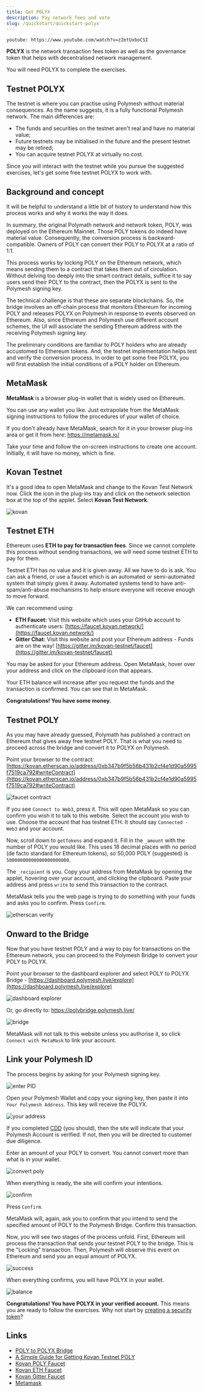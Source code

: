 ```yaml
---
title: Get POLYX
description: Pay network fees and vote
slug: /quickstart/quickstart-polyx
---
```



`youtube: https://www.youtube.com/watch?v=zZetUxboCSI`

**POLYX** is the network transaction fees token as well as the governance token that helps with decentralised network management.

You will need POLYX to complete the exercises.

## Testnet POLYX

The testnet is where you can practise using Polymesh without material consequences. As the name suggests, it is a fully functional Polymesh network. The main differences are:

- The funds and securities on the testnet aren't real and have no material value;
- Future testnets may be initialised in the future and the present testnet may be retired;
- You can acquire testnet POLYX at virtually no cost.

Since you will interact with the testnet while you pursue the suggested exercises, let's get some free testnet POLYX to work with.

## Background and concept

It will be helpful to understand a little bit of history to understand how this process works and why it works the way it does.

In summary, the original Polymath network and network token, POLY, was deployed on the Ethereum Mainnet. Those POLY tokens do indeed have material value. Consequently, the conversion process is backward-compatible. Owners of POLY can convert their POLY to POLYX at a ratio of 1:1.

This process works by locking POLY on the Ethereum network, which means sending them to a contract that takes them out of circulation. Without delving too deeply into the smart contract details, suffice it to say users send their POLY to the contract, then the POLYX is sent to the Polymesh signing key.

The technical challenge is that these are separate blockchains. So, the bridge involves an off-chain process that monitors Ethereum for incoming POLY and releases POLYX on Polymesh in response to events observed on Ethereum. Also, since Ethereum and Polymesh use different account schemes, the UI will associate the sending Ethereum address with the receiving Polymesh signing key.

The preliminary conditions are familiar to POLY holders who are already accustomed to Ethereum tokens. And, the testnet implementation helps test and verify the conversion process. In order to get some free POLYX, you will first establish the initial conditions of a POLY holder on Ethereum.

## MetaMask

**MetaMask** is a browser plug-in wallet that is widely used on Ethereum.

<HighlightBox type="info">

You can use any wallet you like. Just extrapolate from the MetaMask signing instructions to follow the procedures of your wallet of choice.

</HighlightBox>

If you don't already have MetaMask, search for it in your browser plug-ins area or get it from here: https://metamask.io/

Take your time and follow the on-screen instructions to create one account. Initially, it will have no money, which is fine.

## Kovan Testnet

It's a good idea to open MetaMask and change to the Kovan Test Network now. Click the icon in the plug-ins tray and click on the network selection box at the top of the applet. Select **Kovan Test Network**.

![kovan](images/kovan.png)

## Testnet ETH

Ethereum uses **ETH to pay for transaction fees**. Since we cannot complete this process without sending transactions, we will need some testnet ETH to pay for them.

Testnet ETH has no value and it is given away. All we have to do is ask. You can ask a friend, or use a faucet which is an automated or semi-automated system that simply gives it away. Automated systems tend to have anti-spam/anti-abuse mechanisms to help ensure everyone will receive enough to move forward.

We can recommend using:

- **ETH Faucet:** Visit this website which uses your GitHub account to authenticate users: [https://faucet.kovan.network/](https://faucet.kovan.network/)
- **Gitter Chat:** Visit this website and post your Ethereum address - Funds are on the way! [https://gitter.im/kovan-testnet/faucet](https://gitter.im/kovan-testnet/faucet)

You may be asked for your Ethereum address. Open MetaMask, hover over your address and click on the clipboard icon that appears.

Your ETH balance will increase after you request the funds and the transaction is confirmed. You can see that in MetaMask.

**Congratulations! You have some money.**

## Testnet POLY

As you may have already guessed, Polymath has published a contract on Ethereum that gives away free testnet POLY. That is what you need to proceed across the bridge and convert it to POLYX on Polymesh.

Point your browser to the contract: [https://kovan.etherscan.io/address/0xb347b9f5b56b431b2cf4e1d90a5995f7519ca792#writeContract](https://kovan.etherscan.io/address/0xb347b9f5b56b431b2cf4e1d90a5995f7519ca792#writeContract)

![faucet contract](images/get-kovan-poly.png)

If you see `Connect to Web3`, press it. This will open MetaMask so you can confirm you wish it to talk to this website. Select the account you wish to use. Choose the account that has testnet ETH. It should say `Connected - Web3` and your account.

Now, scroll down to `getTokens` and expand it. Fill in the `_amount` with the number of POLY you would like. This uses 18 decimal places with no period (de facto standard for Ethereum tokens), so 50,000 POLY (suggested) is `50000000000000000000000`.

The `_recipient` is you. Copy your address from MetaMask by opening the applet, hovering over your account, and clicking the clipboard. Paste your address and press `write` to send this transaction to the contract.

MetaMask tells you the web page is trying to do something with your funds and asks you to confirm. Press `Confirm`.

![etherscan verify](images/etherscan-verify-faucet-txn.png)

## Onward to the Bridge

Now that you have testnet POLY and a way to pay for transactions on the Ethereum network, you can proceed to the Polymesh Bridge to convert your POLY to POLYX.

Point your browser to the dashboard explorer and select POLY to POLYX Bridge - [https://dashboard.polymesh.live/explore](https://dashboard.polymesh.live/explore)

![dashboard explorer](images/dashboard-explore-bridge.png)

Or, go directly to: https://polybridge.polymesh.live/

![bridge](images/polybridge.png)

MetaMask will not talk to this website unless you authorise it, so click `Connect with MetaMask` to link your account.

## Link your Polymesh ID

The process begins by asking for your Polymesh signing key.

![enter PID](images/bridge-enter-polymesh-address.png)

Open your Polymesh Wallet and copy your signing key, then paste it into `Your Polymesh Address`. This key will receive the POLYX.

![your address](images/bridge-get-your-address.png)

If you completed [CDD](/quickstart/verification-with-cdd) (you should), then the site will indicate that your Polymesh Account is verified. If not, then you will be directed to customer due diligence.

Enter an amount of your POLY to convert. You cannot convert more than what is in your wallet.

![convert poly](images/convert-poly-polyx.png)

When everything is ready, the site will confirm your intentions.

![confirm](images/confirm-poly-polyx.png)

Press `Confirm`.

MetaMask will, again, ask you to confirm that you intend to send the specified amount of POLY to the Polymesh Bridge. Confirm this transaction.

Now, you will see two stages of the process unfold. First, Ethereum will process the transaction that sends your testnet POLY to the bridge. This is the "Locking" transaction. Then, Polymesh will observe this event on Ethereum and send you an equal amount of POLYX.

![success](images/bridge-success.png)

When everything confirms, you will have POLYX in your wallet.

![balance](images/alice-balance.png)

**Congratulations! You have POLYX in your verified account.** This means you are ready to follow the exercises. Why not start by [creating a security token](/originate/creating-asset)?

## Links

- [POLY to POLYX Bridge](/polymesh-docs/network/bridge/)
- [A Simple Guide for Getting Kovan Testnet POLY](https://blog.polymath.network/a-simple-guide-for-getting-kovan-testnet-poly-27ddeb1149cb)
- [Kovan POLY Faucet](https://kovan.etherscan.io/address/0xb347b9f5b56b431b2cf4e1d90a5995f7519ca792#writeContract)
- [Kovan ETH Faucet](https://faucet.kovan.network/)
- [Kovan Gitter Faucet](https://gitter.im/kovan-testnet/faucet)
- [Metamask](https://metamask.io/)
